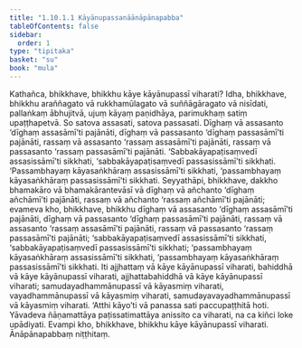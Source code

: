 ```yaml
---
title: "1.10.1.1 Kāyānupassanāānāpānapabba"
tableOfContents: false
sidebar:
  order: 1
type: "tipitaka"
basket: "su"
book: "mula"
---
```



<DynamicBreadcrumb />

<Division number="107" book="mula">

<Paragraph number="305" book="mula">
Kathañca, bhikkhave, bhikkhu kāye kāyānupassī viharati? Idha, bhikkhave, bhikkhu araññagato vā rukkhamūlagato vā suññāgāragato vā nisīdati, pallaṅkaṃ ābhujitvā, ujuṃ kāyaṃ paṇidhāya, parimukhaṃ satiṃ upaṭṭhapetvā. So satova assasati, satova passasati. Dīghaṃ vā assasanto ‘dīghaṃ assasāmī’ti pajānāti, dīghaṃ vā passasanto ‘dīghaṃ passasāmī’ti pajānāti, rassaṃ vā assasanto ‘rassaṃ assasāmī’ti pajānāti, rassaṃ vā passasanto ‘rassaṃ passasāmī’ti pajānāti.
</Paragraph>

<Paragraph number="306" book="mula">
‘Sabbakāyapaṭisaṃvedī assasissāmī’ti sikkhati, ‘sabbakāyapaṭisaṃvedī passasissāmī’ti sikkhati.
</Paragraph>

<Paragraph number="307" book="mula">
‘Passambhayaṃ kāyasaṅkhāraṃ assasissāmī’ti sikkhati, ‘passambhayaṃ kāyasaṅkhāraṃ passasissāmī’ti sikkhati.
</Paragraph>

<Paragraph number="308" book="mula">
Seyyathāpi, bhikkhave, dakkho bhamakāro vā bhamakārantevāsī vā dīghaṃ vā añchanto ‘dīghaṃ añchāmī’ti pajānāti, rassaṃ vā añchanto ‘rassaṃ añchāmī’ti pajānāti; evameva kho, bhikkhave, bhikkhu dīghaṃ vā assasanto ‘dīghaṃ assasāmī’ti pajānāti, dīghaṃ vā passasanto ‘dīghaṃ passasāmī’ti pajānāti, rassaṃ vā assasanto ‘rassaṃ assasāmī’ti pajānāti, rassaṃ vā passasanto ‘rassaṃ passasāmī’ti pajānāti; ‘sabbakāyapaṭisaṃvedī assasissāmī’ti sikkhati, ‘sabbakāyapaṭisaṃvedī passasissāmī’ti sikkhati; ‘passambhayaṃ kāyasaṅkhāraṃ assasissāmī’ti sikkhati, ‘passambhayaṃ kāyasaṅkhāraṃ passasissāmī’ti sikkhati.
</Paragraph>

<Paragraph number="309" book="mula">
Iti ajjhattaṃ vā kāye kāyānupassī viharati, bahiddhā vā kāye kāyānupassī viharati, ajjhattabahiddhā vā kāye kāyānupassī viharati; samudayadhammānupassī vā kāyasmiṃ viharati, vayadhammānupassī vā kāyasmiṃ viharati, samudayavayadhammānupassī vā kāyasmiṃ viharati. ‘Atthi kāyo’ti vā panassa sati paccupaṭṭhitā hoti. Yāvadeva ñāṇamattāya paṭissatimattāya anissito ca viharati, na ca kiñci loke upādiyati. Evampi kho, bhikkhave, bhikkhu kāye kāyānupassī viharati.

</Paragraph>
</Division>

<Paragraph number="310" type="center" book="mula">
Ānāpānapabbaṃ niṭṭhitaṃ.
</Paragraph>